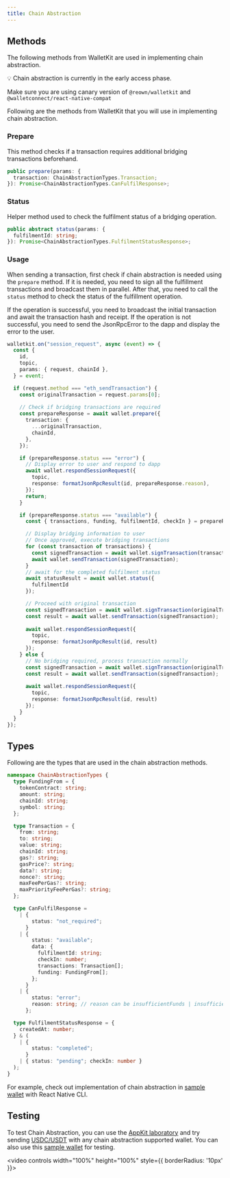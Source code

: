 ```yaml
---
title: Chain Abstraction
---
```



<HowItWorks />

## Methods

The following methods from WalletKit are used in implementing chain abstraction.

<Info>
💡 Chain abstraction is currently in the early access phase.

Make sure you are using canary version of `@reown/walletkit` and `@walletconnect/react-native-compat`
</Info>

Following are the methods from WalletKit that you will use in implementing chain abstraction.

### Prepare 

This method checks if a transaction requires additional bridging transactions beforehand.

```typescript
public prepare(params: {
  transaction: ChainAbstractionTypes.Transaction;
}): Promise<ChainAbstractionTypes.CanFulfilResponse>;
```

### Status 

Helper method used to check the fulfilment status of a bridging operation.

```typescript
public abstract status(params: {
  fulfilmentId: string;
}): Promise<ChainAbstractionTypes.FulfilmentStatusResponse>;
```

### Usage

When sending a transaction, first check if chain abstraction is needed using the `prepare` method. If it is needed, you need to sign all the fulfillment transactions and broadcast them in parallel. 
After that, you need to call the `status` method to check the status of the fulfillment operation. 

If the operation is successful, you need to broadcast the initial transaction and await the transaction hash and receipt. 
If the operation is not successful, you need to send the JsonRpcError to the dapp and display the error to the user. 

```typescript
walletkit.on("session_request", async (event) => {
  const {
    id,
    topic,
    params: { request, chainId },
  } = event;

  if (request.method === "eth_sendTransaction") {
    const originalTransaction = request.params[0];
    
    // Check if bridging transactions are required
    const prepareResponse = await wallet.prepare({
      transaction: {
        ...originalTransaction,
        chainId,
      },
    });

    if (prepareResponse.status === "error") {
      // Display error to user and respond to dapp
      await wallet.respondSessionRequest({
        topic,
        response: formatJsonRpcResult(id, prepareResponse.reason),
      });
      return;
    }

    if (prepareResponse.status === "available") {
      const { transactions, funding, fulfilmentId, checkIn } = prepareResponse.data;

      // Display bridging information to user
      // Once approved, execute bridging transactions
      for (const transaction of transactions) {
        const signedTransaction = await wallet.signTransaction(transaction);
        await wallet.sendTransaction(signedTransaction);
      }
      // await for the completed fulfilment status 
      await statusResult = await wallet.status({
        fulfilmentId
      });

      // Proceed with original transaction
      const signedTransaction = await wallet.signTransaction(originalTransaction);
      const result = await wallet.sendTransaction(signedTransaction);
      
      await wallet.respondSessionRequest({
        topic,
        response: formatJsonRpcResult(id, result)
      });
    } else {
      // No bridging required, process transaction normally
      const signedTransaction = await wallet.signTransaction(originalTransaction);
      const result = await wallet.sendTransaction(signedTransaction);
      
      await wallet.respondSessionRequest({
        topic,
        response: formatJsonRpcResult(id, result)
      });
    }
  }
});
```

## Types

Following are the types that are used in the chain abstraction methods.

```typescript
namespace ChainAbstractionTypes {
  type FundingFrom = {
    tokenContract: string;
    amount: string;
    chainId: string;
    symbol: string;
  };

  type Transaction = {
    from: string;
    to: string;
    value: string;
    chainId: string;
    gas?: string;
    gasPrice?: string;
    data?: string;
    nonce?: string;
    maxFeePerGas?: string;
    maxPriorityFeePerGas?: string;
  };

  type CanFulfilResponse =
    | {
        status: "not_required";
      }
    | {
        status: "available";
        data: {
          fulfilmentId: string;
          checkIn: number;
          transactions: Transaction[];
          funding: FundingFrom[];
        };
      }
    | {
        status: "error";
        reason: string; // reason can be insufficientFunds | insufficientGasFunds | noRoutesAvailable
      };

  type FulfilmentStatusResponse = {
    createdAt: number;
  } & (
    | {
        status: "completed";
      }
    | { status: "pending"; checkIn: number }
  );
}
```

For example, check out implementation of chain abstraction in [sample wallet](https://github.com/reown-com/react-native-examples/pull/185) with React Native CLI. 

## Testing 

To test Chain Abstraction, you can use the [AppKit laboratory](https://appkit-lab.reown.com/library/wagmi/) and try sending [USDC/USDT](../../../walletkit/features/early-access/chain-abstraction.mdx#what-are-the-supported-tokens-and-networks) with any chain abstraction supported wallet. 
You can also use this [sample wallet](https://appdistribution.firebase.google.com/testerapps/1:222905275039:android:799d1c9291d92ebe8c88aa/releases/7tkfoelis7n08) for testing. 

<video controls width="100%" height="100%" style={{ borderRadius: '10px' }}>
  <source src="/images/assets/chain-abstraction-demo.mp4" type="video/mp4" />
</video>
